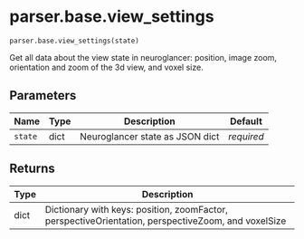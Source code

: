 # parser.base.view_settings { #nglui.parser.base.view_settings }

`parser.base.view_settings(state)`

Get all data about the view state in neuroglancer: position,
image zoom, orientation and zoom of the 3d view, and voxel size.

## Parameters

| Name    | Type   | Description                     | Default    |
|---------|--------|---------------------------------|------------|
| `state` | dict   | Neuroglancer state as JSON dict | _required_ |

## Returns

| Type   | Description                                                                                        |
|--------|----------------------------------------------------------------------------------------------------|
| dict   | Dictionary with keys: position, zoomFactor, perspectiveOrientation, perspectiveZoom, and voxelSize |